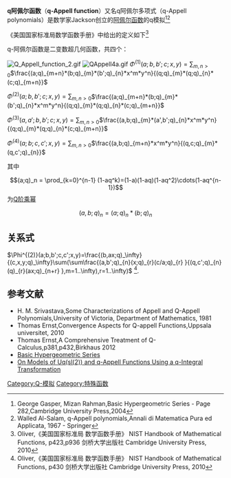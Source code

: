 '''q阿佩尔函数'''（'''q-Appell function'''）又名q阿佩尔多项式（q-Appell polynomials）是数学家Jackson创立的[[阿佩尔函数|阿佩尔函数]]的q模拟<ref>George Gasper, Mizan Rahman,Basic Hypergeometric Series - Page 282,Cambridge University Press,2004</ref><ref>Walled Al-Salam, q-Appell polynomials,Annali di Matematica Pura ed Applicata, 1967 - Springer</ref>


《美国国家标准局数学函数手册》中给出的定义如下<ref> Oliver,《美国国家标准局 数学函数手册》 NIST Handbook of Mathematical Functions, p423,p936 剑桥大学出版社 Cambridge University Press, 2010</ref>

q-阿佩尔函数是二变数超几何函数，共四个：

[[File:Q_Appell_function_2.gif|thumb]]
[[File:QAppell4a.gif|thumb]]
<math>\Phi^{(1)}(a;b,b';c;x,y)=\sum_{m,n>0}</math><math>\frac{(a;q)_{m+n}*(b;q)_{m}*(b';q)_{n}*x^m*y^n}{(q;q)_{m}*(q;q)_{n}*(c;q)_{m+n}}</math>

<math>\Phi^{(2)}(a;b,b';c;x,y)=\sum_{m,n>0}</math><math>\frac{(a;q)_{m+n}*(b;q)_{m}*(b';q)_{n}*x^m*y^n}{(q;q)_{m}*(q;q)_{n}*(c;q)_{m+n}}</math>


<math>\Phi^{(3)}(a,a';b,b';c;x,y)=\sum_{m,n>0}</math><math>\frac{(a,b;q)_{m}*(a',b';q)_{n}*x^m*y^n}{(q;q)_{m}*(q;q)_{n}*(c;q)_{m+n}}</math>


<math>\Phi^{(4)}(a;b;c,c';x,y)=\sum_{m,n>0}</math><math>\frac{(a,b;q)_{m+n}*x^m*y^n}{(q,c;q)_{m}*(q,c';q)_{n}}</math>


其中
:<math>(a;q)_n = \prod_{k=0}^{n-1} (1-aq^k)=(1-a)(1-aq)(1-aq^2)\cdots(1-aq^{n-1})</math>
为[[Q阶乘幂|Q阶乘幂]]

:<math>(a,b;q)_{n}=(a;q)_{n}*(b;q)_{n}</math>

==关系式==
<math>\Phi^{(2)}(a;b,b';c,c';x,y)=\frac{(b,ax;q)_\infty}{(c,x,y;q)_\infty}\sum(\sum\frac{(a,b';q)_{n}(x;q)_{r}(c/a;q)_{r}  }{(q,c';q)_{n}(q)_{r}(ax;q)_{n+r}   },m=1..\infty),r=1..\infty)</math>
<ref> Oliver,《美国国家标准局 数学函数手册》 NIST Handbook of Mathematical Functions, p430 剑桥大学出版社 Cambridge University Press, 2010</ref>.

==参考文献==
<references/>
*H. M. Srivastava,Some Characterizations of Appell and Q-Appell Polynomials,University of Victoria, Department of Mathematics, 1981 
*Thomas Ernst,Convergence Aspects for Q-appell Functions,Uppsala universitet, 2010 
*Thomas Ernst,A Comprehensive Treatment of Q-Calculus,p381,p432,Birkhaus  2012
*[https://books.google.com.tw/books?id=PtuyIsQ3FGcC&pg=PA282&dq=q-Appell+function&hl=zh-TW&sa=X&ei=LJYfVZRv0ObwBevFgcgK&ved=0CB0Q6AEwAA#v=onepage&q=q-Appell%20function&f=false Basic Hypergeometric Series]{{Wayback|url=https://books.google.com.tw/books?id=PtuyIsQ3FGcC&pg=PA282&dq=q-Appell+function&hl=zh-TW&sa=X&ei=LJYfVZRv0ObwBevFgcgK&ved=0CB0Q6AEwAA#v=onepage&q=q-Appell%20function&f=false |date=20150409134048 }}
*[http://www.jstor.org/discover/10.2307/119515?sid=21105878061201&uid=70&uid=2129&uid=4&uid=3739216&uid=2 On Models of Uq(sl(2)) and q-Appell Functions Using a q-Integral Transformation]

[[Category:Q-模拟|Category:Q-模拟]]
[[Category:特殊函数|Category:特殊函数]]
{{q超几何函数}}